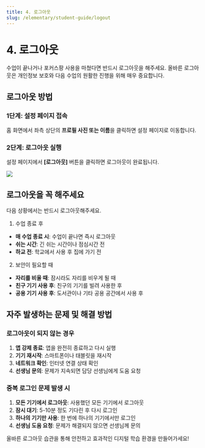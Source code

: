 ```yaml
---
title: 4. 로그아웃
slug: /elementary/student-guide/logout
---
```



# 4. 로그아웃

수업이 끝나거나 포커스팡 사용을 마쳤다면 반드시 로그아웃을 해주세요. 올바른 로그아웃은 개인정보 보호와 다음 수업의 원활한 진행을 위해 매우 중요합니다.

## 로그아웃 방법

### 1단계: 설정 페이지 접속

홈 화면에서 좌측 상단의 **프로필 사진 또는 이름**을 클릭하면 설정 페이지로 이동합니다.

### 2단계: 로그아웃 실행

설정 페이지에서 **[로그아웃]** 버튼을 클릭하면 로그아웃이 완료됩니다.

<Image src="/img/kr/elementary/student/12-01.jpg" size="lg" />

## 로그아웃을 꼭 해주세요

다음 상황에서는 반드시 로그아웃해주세요.

1. 수업 종료 후

- **매 수업 종료 시**: 수업이 끝나면 즉시 로그아웃
- **쉬는 시간**: 긴 쉬는 시간이나 점심시간 전
- **하교 전**: 학교에서 사용 후 집에 가기 전

2. 보안이 필요할 때

- **자리를 비울 때**: 잠시라도 자리를 비우게 될 때
- **친구 기기 사용 후**: 친구의 기기를 빌려 사용한 후
- **공용 기기 사용 후**: 도서관이나 기타 공용 공간에서 사용 후

## 자주 발생하는 문제 및 해결 방법

### 로그아웃이 되지 않는 경우

1. **앱 강제 종료**: 앱을 완전히 종료하고 다시 실행
2. **기기 재시작**: 스마트폰이나 태블릿을 재시작
3. **네트워크 확인**: 인터넷 연결 상태 확인
4. **선생님 문의**: 문제가 지속되면 담당 선생님에게 도움 요청

### 중복 로그인 문제 발생 시

1. **모든 기기에서 로그아웃**: 사용했던 모든 기기에서 로그아웃
2. **잠시 대기**: 5-10분 정도 기다린 후 다시 로그인
3. **하나의 기기만 사용**: 한 번에 하나의 기기에서만 로그인
4. **선생님 도움 요청**: 문제가 해결되지 않으면 선생님께 문의

올바른 로그아웃 습관을 통해 안전하고 효과적인 디지털 학습 환경을 만들어가세요!
